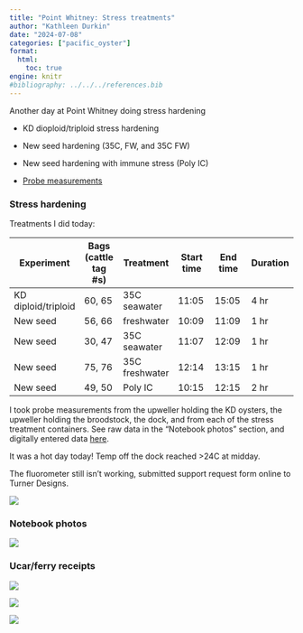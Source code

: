```yaml
---
title: "Point Whitney: Stress treatments"
author: "Kathleen Durkin"
date: "2024-07-08"
categories: ["pacific_oyster"]
format:
  html:
    toc: true
engine: knitr
#bibliography: ../../../references.bib
---
```


Another day at Point Whitney doing stress hardening

-   KD dioploid/triploid stress hardening

-   New seed hardening (35C, FW, and 35C FW)

-   New seed hardening with immune stress (Poly IC)

-   [Probe measurements](https://docs.google.com/spreadsheets/d/1EssYgZ8fZl4V9PLlYWtEGXSeln1L4JUM0bqT_MYv6cI/edit?gid=0#gid=0)

### Stress hardening

Treatments I did today:

| Experiment          | Bags (cattle tag #s) | Treatment      | Start time | End time | Duration |
|------------|------------|------------|------------|------------|------------|
| KD diploid/triploid | 60, 65               | 35C seawater   | 11:05      | 15:05    | 4 hr     |
| New seed            | 56, 66               | freshwater     | 10:09      | 11:09    | 1 hr     |
| New seed            | 30, 47               | 35C seawater   | 11:07      | 12:09    | 1 hr     |
| New seed            | 75, 76               | 35C freshwater | 12:14      | 13:15    | 1 hr     |
| New seed            | 49, 50               | Poly IC        | 10:15      | 12:15    | 2 hr     |

I took probe measurements from the upweller holding the KD oysters, the upweller holding the broodstock, the dock, and from each of the stress treatment containers. See raw data in the "Notebook photos" section, and digitally entered data [here](https://docs.google.com/spreadsheets/d/1EssYgZ8fZl4V9PLlYWtEGXSeln1L4JUM0bqT_MYv6cI/edit?gid=0#gid=0).

It was a hot day today! Temp off the dock reached \>24C at midday.

The fluorometer still isn't working, submitted support request form online to Turner Designs.

![](images/IMG_9205.JPG)

### Notebook photos

![](images/IMG_9206.jpg)

### Ucar/ferry receipts

![](images/IMG_9209.jpg)

![](images/IMG_9201.jpg)

![](images/IMG_9202.jpg)

